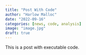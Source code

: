 ```yaml
---
title: "Post With Code"
author: "Harlow Malloc"
date: "2022-09-16"
categories: [news, code, analysis]
image: "image.jpg"
draft: true
---
```


This is a post with executable code.
